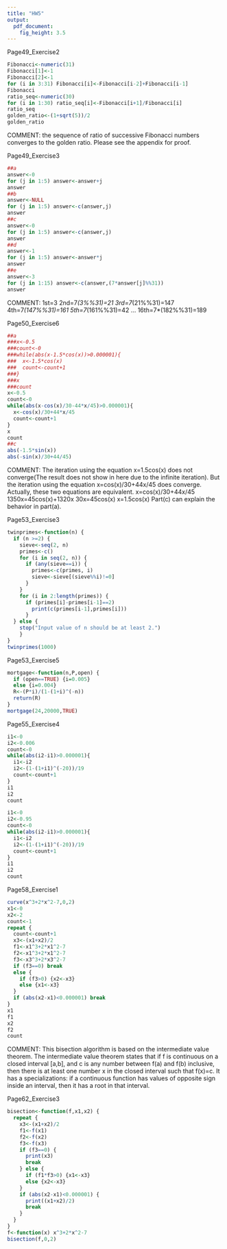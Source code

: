 ```yaml
---
title: "HW5"
output:
  pdf_document:
    fig_height: 3.5
---
```


Page49_Exercise2

```r
Fibonacci<-numeric(31)
Fibonacci[1]<-1
Fibonacci[2]<-1
for (i in 3:31) Fibonacci[i]<-Fibonacci[i-2]+Fibonacci[i-1]
Fibonacci
ratio_seq<-numeric(30)
for (i in 1:30) ratio_seq[i]<-Fibonacci[i+1]/Fibonacci[i]
ratio_seq
golden_ratio<-(1+sqrt(5))/2
golden_ratio
```

COMMENT: the sequence of ratio of successive Fibonacci numbers converges to the golden ratio. Please see the appendix for proof.

Page49_Exercise3

```r
##a
answer<-0
for (j in 1:5) answer<-answer+j
answer
##b
answer<-NULL
for (j in 1:5) answer<-c(answer,j)
answer
##c
answer<-0
for (j in 1:5) answer<-c(answer,j)
answer
##d
answer<-1
for (j in 1:5) answer<-answer*j
answer
##e
answer<-3
for (j in 1:15) answer<-c(answer,(7*answer[j]%%31))
answer
```

COMMENT: 
1st=3
2nd=7*(3%%31)=21
3rd=7*(21%%31)=147
4th=7*(147%%31)=161
5th=7*(161%%31)=42
...
16th=7*(182%%31)=189

Page50_Exercise6

```r
##a
###x<-0.5
###count<-0
###while(abs(x-1.5*cos(x))>0.000001){
###  x<-1.5*cos(x)
###  count<-count+1
###}
###x
###count
x<-0.5
count<-0
while(abs(x-cos(x)/30-44*x/45)>0.000001){
  x<-cos(x)/30+44*x/45
  count<-count+1
}
x
count
##c
abs(-1.5*sin(x))
abs(-sin(x)/30+44/45)
```

COMMENT: The iteration using the equation x=1.5cos(x) does not converge(The result does not show in here due to the infinite iteration). But the iteration using the equation x=cos(x)/30+44x/45 does converge. Actually, these two equations are equivalent.
x=cos(x)/30+44x/45
1350x=45cos(x)+1320x
30x=45cos(x)
x=1.5cos(x)
Part(c) can explain the behavior in part(a).

Page53_Exercise3

```r
twinprimes<-function(n) {
  if (n >=2) {
    sieve<-seq(2, n)
    primes<-c()
    for (i in seq(2, n)) {
      if (any(sieve==i)) {
        primes<-c(primes, i)
        sieve<-sieve[(sieve%%i)!=0]
      }
    }
    for (i in 2:length(primes)) {
      if (primes[i]-primes[i-1]==2)
        print(c(primes[i-1],primes[i])) 
      }
  } else {
    stop("Input value of n should be at least 2.")
    }
}
twinprimes(1000)
```

Page53_Exercise5

```r
mortgage<-function(n,P,open) {
  if (open==TRUE) {i=0.005}
  else {i=0.004}
  R<-(P*i)/(1-(1+i)^(-n))
  return(R)
}
mortgage(24,20000,TRUE)
```

Page55_Exercise4

```r
i1<-0
i2<-0.006
count<-0
while(abs(i2-i1)>0.000001){
  i1<-i2
  i2<-(1-(1+i1)^(-20))/19
  count<-count+1
}
i1
i2
count

i1<-0
i2<-0.95
count<-0
while(abs(i2-i1)>0.000001){
  i1<-i2
  i2<-(1-(1+i1)^(-20))/19
  count<-count+1
}
i1
i2
count
```

Page58_Exercise1

```r
curve(x^3+2*x^2-7,0,2)
x1<-0
x2<-2
count<-1
repeat {
  count<-count+1
  x3<-(x1+x2)/2
  f1<-x1^3+2*x1^2-7
  f2<-x1^3+2*x1^2-7
  f3<-x3^3+2*x3^2-7
  if (f3==0) break
  else {
    if (f3>0) {x2<-x3}
    else {x1<-x3}
  }
  if (abs(x2-x1)<0.000001) break
}
x1
f1
x2
f2
count
```

COMMENT: This bisection algorithm is based on the intermediate value theorem. The intermediate value theorem states that if f is continuous on a closed interval [a,b], and c is any number between  f(a) and f(b) inclusive, then there is at least one number x in the closed interval such that f(x)=c. It has a specializations: if a continuous function has values of opposite sign inside an interval, then it has a root in that interval.  

Page62_Exercise3

```r
bisection<-function(f,x1,x2) {
  repeat {
    x3<-(x1+x2)/2
    f1<-f(x1)
    f2<-f(x2)
    f3<-f(x3)
    if (f3==0) {
      print(x3)
      break
    } else {
      if (f1*f3>0) {x1<-x3}
      else {x2<-x3}
    }
    if (abs(x2-x1)<0.000001) {
      print((x1+x2)/2)
      break
    } 
  }
}
f<-function(x) x^3+2*x^2-7
bisection(f,0,2)
```
